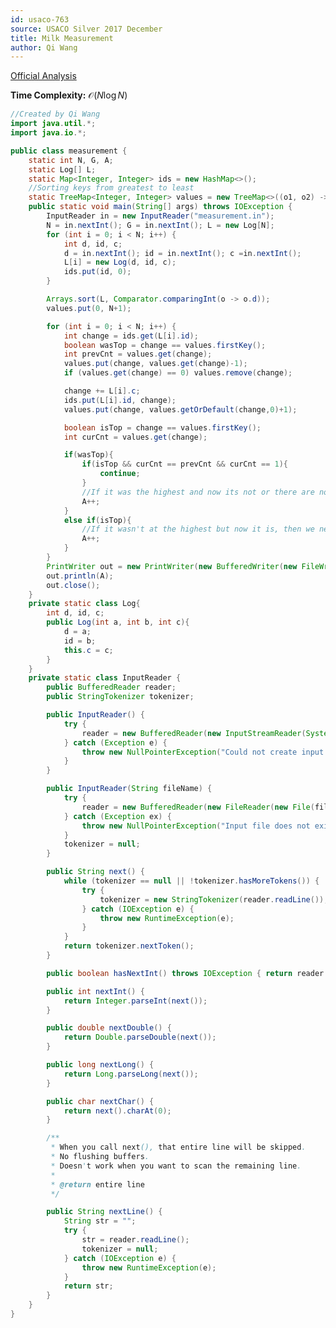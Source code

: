 ---
id: usaco-763
source: USACO Silver 2017 December
title: Milk Measurement
author: Qi Wang
---

[Official Analysis](http://www.usaco.org/current/data/sol_measurement_silver_dec17.html)

**Time Complexity:** $\mathcal{O}(N\log N)$

<LanguageSection>
<JavaSection>

```java
//Created by Qi Wang
import java.util.*;
import java.io.*;

public class measurement {
	static int N, G, A;
	static Log[] L;
	static Map<Integer, Integer> ids = new HashMap<>();
	//Sorting keys from greatest to least
	static TreeMap<Integer, Integer> values = new TreeMap<>((o1, o2) -> o2-o1);
	public static void main(String[] args) throws IOException {
		InputReader in = new InputReader("measurement.in");
		N = in.nextInt(); G = in.nextInt(); L = new Log[N];
		for (int i = 0; i < N; i++) {
			int d, id, c;
			d = in.nextInt(); id = in.nextInt(); c =in.nextInt();
			L[i] = new Log(d, id, c);
			ids.put(id, 0);
		}

		Arrays.sort(L, Comparator.comparingInt(o -> o.d));
		values.put(0, N+1);

		for (int i = 0; i < N; i++) {
			int change = ids.get(L[i].id);
			boolean wasTop = change == values.firstKey();
			int prevCnt = values.get(change);
			values.put(change, values.get(change)-1);
			if (values.get(change) == 0) values.remove(change);

			change += L[i].c;
			ids.put(L[i].id, change);
			values.put(change, values.getOrDefault(change,0)+1);

			boolean isTop = change == values.firstKey();
			int curCnt = values.get(change);

			if(wasTop){
				if(isTop && curCnt == prevCnt && curCnt == 1){
					continue;
				}
				//If it was the highest and now its not or there are now multiple highest cows, we need to increment answer
				A++;
			}
			else if(isTop){
				//If it wasn't at the highest but now it is, then we need to increment answer
				A++;
			}
		}
		PrintWriter out = new PrintWriter(new BufferedWriter(new FileWriter("measurement.out")));
		out.println(A);
		out.close();
	}
	private static class Log{
		int d, id, c;
		public Log(int a, int b, int c){
			d = a;
			id = b;
			this.c = c;
		}
	}
	private static class InputReader {
		public BufferedReader reader;
		public StringTokenizer tokenizer;

		public InputReader() {
			try {
				reader = new BufferedReader(new InputStreamReader(System.in), 32768);
			} catch (Exception e) {
				throw new NullPointerException("Could not create input stream");
			}
		}

		public InputReader(String fileName) {
			try {
				reader = new BufferedReader(new FileReader(new File(fileName)), 32768);
			} catch (Exception ex) {
				throw new NullPointerException("Input file does not exist! Put it in the project folder.");
			}
			tokenizer = null;
		}

		public String next() {
			while (tokenizer == null || !tokenizer.hasMoreTokens()) {
				try {
					tokenizer = new StringTokenizer(reader.readLine());
				} catch (IOException e) {
					throw new RuntimeException(e);
				}
			}
			return tokenizer.nextToken();
		}

		public boolean hasNextInt() throws IOException { return reader.ready(); }

		public int nextInt() {
			return Integer.parseInt(next());
		}

		public double nextDouble() {
			return Double.parseDouble(next());
		}

		public long nextLong() {
			return Long.parseLong(next());
		}

		public char nextChar() {
			return next().charAt(0);
		}

		/**
		 * When you call next(), that entire line will be skipped.
		 * No flushing buffers.
		 * Doesn't work when you want to scan the remaining line.
		 *
		 * @return entire line
		 */

		public String nextLine() {
			String str = "";
			try {
				str = reader.readLine();
				tokenizer = null;
			} catch (IOException e) {
				throw new RuntimeException(e);
			}
			return str;
		}
	}
}
```

</JavaSection>
</LanguageSection>
